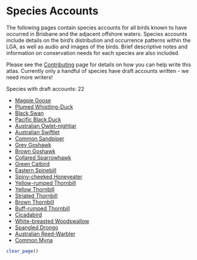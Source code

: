 # Species Accounts

The following pages contain species accounts for all birds known to have occurred in Brisbane and the adjacent offshore waters. Species accounts include details on the bird's distribution and occurrence patterns within the LGA, as well as audio and images of the birds. Brief descriptive notes and information on conservation needs for each species are also included.

Please see the [Contributing](https://brisbanebirds.com/contributing.html) page for details on how you can help write this atlas. Currently only a handful of species have draft accounts written - we need more writers!

Species with draft accounts: 22

- [Magpie Goose](https://brisbanebirds.com/magpie-goose-anseranas-semipalmata.html)
- [Plumed Whistling-Duck](http://brisbanebirds.com/plumed-whistling-duck-dendrocygna-eytoni.html)
- [Black Swan](http://brisbanebirds.com/black-swan-cygnus-atratus.html)
- [Pacific Black Duck](https://brisbanebirds.com/pacific-black-duck-anas-superciliosa.html)
- [Australian Owlet-nightjar](http://brisbanebirds.com/australian-owlet-nightjar-aegotheles-cristatus.html)
- [Australian Swiftlet](http://brisbanebirds.com/australian-swiftlet-aerodramus-terraereginae.html)
- [Common Sandpiper](http://brisbanebirds.com/common-sandpiper-actitis-hypoleucos.html)
- [Grey Goshawk](https://brisbanebirds.com/grey-goshawk-accipiter-novaehollandiae.html)
- [Brown Goshawk](http://brisbanebirds.com/brown-goshawk-accipiter-fasciatus.html)
- [Collared Sparrowhawk](http://brisbanebirds.com/collared-sparrowhawk-accipiter-cirrocephalus.html)
- [Green Catbird](http://brisbanebirds.com/green-catbird-ailuroedus-crassirostris.html)
- [Eastern Spinebill](https://brisbanebirds.com/eastern-spinebill-acanthorhynchus-tenuirostris.html)
- [Spiny-cheeked Honeyeater](https://brisbanebirds.com/spiny-cheeked-honeyeater-acanthagenys-rufogularis.html)
- [Yellow-rumped Thornbill](https://brisbanebirds.com/yellow-rumped-thornbill-acanthiza-chrysorrhoa.html)
- [Yellow Thornbill](https://brisbanebirds.com/yellow-thornbill-acanthiza-nana.html)
- [Striated Thornbill](https://brisbanebirds.com/striated-thornbill-acanthiza-lineata.html)
- [Brown Thornbill](http://brisbanebirds.com/brown-thornbill-acanthiza-pusilla.html)
- [Buff-rumped Thornbill](http://brisbanebirds.com/buff-rumped-thornbill-acanthiza-reguloides.html)
- [Cicadabird](http://brisbanebirds.com/cicadabird-edolisoma-tenuirostre.html)
- [White-breasted Woodswallow](https://brisbanebirds.com/white-breasted-woodswallow-artamus-leucorynchus.html)
- [Spangled Drongo](http://brisbanebirds.com/spangled-drongo-dicrurus-bracteatus.html)
- [Australian Reed-Warbler](http://brisbanebirds.com/australian-reed-warbler-acrocephalus-australis.html)
- [Common Myna](http://brisbanebirds.com/common-myna-acridotheres-tristis.html)

```r
clear_page()
```
